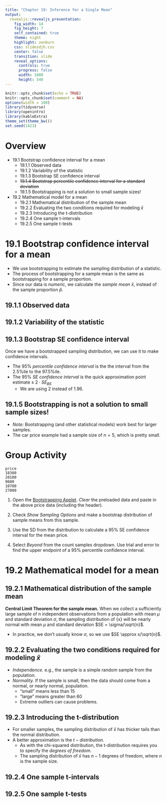 ```yaml
---
title: "Chapter 19: Inference for a Single Mean"
output: 
  revealjs::revealjs_presentation:
    fig_width: 14 
    fig_height: 7
    self_contained: true
    theme: night
    highlight: zenburn
    css: slidesdjh.css
    center: false
    transition: slide
    reveal_options:
      controls: true
      progress: false
      width: 1080
      height: 540
---
```


```r
knitr::opts_chunk$set(echo = TRUE)
knitr::opts_chunk$set(comment = NA)
options(width = 100)
library(tidyverse)
library(openintro)
library(kableExtra)
theme_set(theme_bw())
set.seed(1423)
```

# Overview

- 19.1 Bootstrap confidence interval for a mean
    - 19.1.1 Observed data
    - 19.1.2 Variability of the statistic
    - 19.1.3 Bootstrap SE confidence interval
    - ~~19.1.4 Bootstrap percentile confidence interval for a standard deviation~~
    - 19.1.5 Bootstrapping is not a solution to small sample sizes!
- 19.2 Mathematical model for a mean
    - 19.2.1 Mathematical distribution of the sample mean
    - 19.2.2 Evaluating the two conditions required for modeling $\bar{x}$
    - 19.2.3 Introducing the t-distribution
    - 19.2.4 One sample t-intervals
    - 19.2.5 One sample t-tests

# 19.1 Bootstrap confidence interval for a mean

- We use bootstrapping to estimate the sampling distribution of a statistic.
- The process of bootstrapping for a sample mean is the same as bootstrapping for a sample proportion.
- Since our data is *numeric*, we calculate the *sample mean* $\bar{x}$, instead of the sample proportion $\hat{p}$.

## 19.1.1 Observed data

## {data-background-image="https://openintro-ims.netlify.app/images/5cars.png" data-background-size="contain"}

## 19.1.2 Variability of the statistic

## {data-background-image="https://openintro-ims.netlify.app/images/bootpop1mean.png" data-background-size="contain"}

## {data-background-image="https://openintro-ims.netlify.app/images/bootsamps1mean.png" data-background-size="contain"}

## {data-background-image="https://openintro-ims.netlify.app/images/bootmeans1mean.png" data-background-size="contain"}

## {data-background-image="https://openintro-ims.netlify.app/19-inference-one-mean_files/figure-html/carsbsmean-1.png" data-background-size="contain"}

## 19.1.3 Bootstrap SE confidence interval

Once we have a bootstrapped sampling distribution, we can use it to make confidence intervals.

- The 95% *percentile confidence interval* is the the interval from the 2.5%ile to the 97.5%ile.
- The 95% *SE confidence interval* is the quick approximation $\mbox{point estimate} \pm 2 \cdot SE_{BS}$
    - We are using 2 instead of 1.96.

## 19.1.5 Bootstrapping is not a solution to small sample sizes!

- *Note:* Bootstrapping (and other statistical models) work best for larger samples.
- The car price example had a sample size of $n=5$, which is pretty small.

# Group Activity

```
price
18300
20100
9600
10700
27000
```

1. Open the [Bootstrapping Applet](https://www.rossmanchance.com/applets/2021/sampling/OneSample.html?population=bootstrap). *Clear* the preloaded data and paste in the above price data (including the header).

2. Check *Show Sampling Options* and make a bootstrap distribution of sample means from this sample.

3. Use the SD from the distribution to calculate a 95% SE confidence interval for the mean price.

4. Select *Beyond* from the count samples dropdown. Use trial and error to find the upper endpoint of a 95% percentile confidence interval. 

# 19.2 Mathematical model for a mean

## 19.2.1 Mathematical distribution of the sample mean

**Central Limit Theorem for the sample mean.** When we collect a sufficiently large sample of $n$ independent observations from a population with mean $\mu$ and standard deviation $\sigma$, the sampling distribution of \bar{x} will be nearly normal with mean $\mu$ and standard deviation $SE = \sigma/\sqrt{n}$.

- In practice, we don't usually know $\sigma$, so we use $SE \approx s/\sqrt{n}$.

## 19.2.2 Evaluating the two conditions required for modeling $\bar{x}$ 

- *Independence.* e.g., the sample is a simple random sample from the population.
- *Normality.* If the sample is small, then the data should come from a normal, or nearly normal, population.
    - "small" means less than 15
    - "large" means greater than 60
    - Extreme outliers can cause problems.

## {data-background-image="https://openintro-ims.netlify.app/19-inference-one-mean_files/figure-html/outliersandsscondition-1.png" data-background-size="contain"}

## 19.2.3 Introducing the t-distribution

- For smaller samples, the sampling distribution of $\bar{x}$ has thicker tails than the normal distribution.
- A better approximation is the $t-distribution$.
    - As with the chi-squared distribution, the t-distribution requires you to specify the *degrees of freedom*.
    - The sampling distribution of $\bar{x}$ has $n-1$ degrees of freedom, where $n$ is the sample size.
    
## {data-background-image="https://openintro-ims.netlify.app/19-inference-one-mean_files/figure-html/tDistCompareToNormalDist-1.png" data-background-size="contain"}
    
## {data-background-image="https://openintro-ims.netlify.app/19-inference-one-mean_files/figure-html/tDistConvergeToNormalDist-1.png" data-background-size="contain"}

## 19.2.4 One sample t-intervals
## 19.2.5 One sample t-tests

## {data-background-image="" data-background-size="contain"}
## {data-background-image="" data-background-size="contain"}
## {data-background-image="" data-background-size="contain"}
## {data-background-image="" data-background-size="contain"}
## {data-background-image="" data-background-size="contain"}

